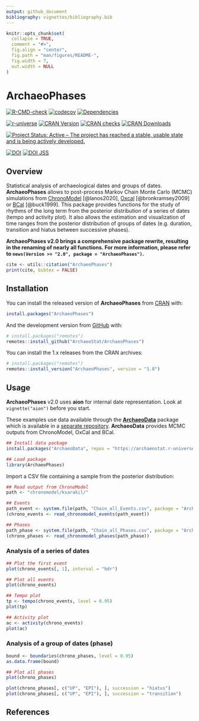 ```yaml
---
output: github_document
bibliography: vignettes/bibliography.bib
---
```


<!-- README.md is generated from README.Rmd. Please edit that file -->

```r
knitr::opts_chunk$set(
  collapse = TRUE,
  comment = "#>",
  fig.align = "center",
  fig.path = "man/figures/README-",
  fig.width = 7,
  out.width = NULL
)
```

# ArchaeoPhases

<!-- badges: start -->
[![R-CMD-check](https://github.com/ArchaeoStat/ArchaeoPhases/actions/workflows/R-CMD-check.yaml/badge.svg)](https://github.com/ArchaeoStat/ArchaeoPhases/actions/workflows/R-CMD-check.yaml)
[![codecov](https://codecov.io/gh/ArchaeoStat/ArchaeoPhases/branch/master/graph/badge.svg?token=RVSFB6UI4T)](https://app.codecov.io/gh/ArchaeoStat/ArchaeoPhases)
[![Dependencies](https://tinyverse.netlify.com/badge/ArchaeoPhases)](https://cran.r-project.org/package=ArchaeoPhases)

[![r-universe](https://ArchaeoStat.r-universe.dev/badges/ArchaeoPhases)](https://ArchaeoStat.r-universe.dev/ArchaeoPhases){.pkgdown-devel}
[![CRAN Version](http://www.r-pkg.org/badges/version/ArchaeoPhases)](https://cran.r-project.org/package=ArchaeoPhases){.pkgdown-release}
[![CRAN checks](https://badges.cranchecks.info/worst/ArchaeoPhases.svg)](https://cran.r-project.org/web/checks/check_results_ArchaeoPhases.html){.pkgdown-release}
[![CRAN Downloads](http://cranlogs.r-pkg.org/badges/ArchaeoPhases)](https://cran.r-project.org/package=ArchaeoPhases){.pkgdown-release}

[![Project Status: Active – The project has reached a stable, usable state and is being actively developed.](https://www.repostatus.org/badges/latest/active.svg)](https://www.repostatus.org/#active)

[![DOI](https://zenodo.org/badge/DOI/10.5281/zenodo.8087121.svg)](https://doi.org/10.5281/zenodo.8087121)
[![DOI JSS](https://img.shields.io/badge/JSS-10.18637/jss.v093.c01-brightgreen)](https://doi.org/10.18637/jss.v093.c01)
<!-- badges: end -->

## Overview

Statistical analysis of archaeological dates and groups of dates. **ArchaeoPhases** allows to post-process Markov Chain Monte Carlo (MCMC) simulations from [ChronoModel](https://chronomodel.com) [@lanos2020], [Oxcal](https://c14.arch.ox.ac.uk/oxcal.html) [@bronkramsey2009] or [BCal](https://bcal.shef.ac.uk) [@buck1999]. This package provides functions for the study of rhythms of the long term from the posterior distribution of a series of dates (tempo and activity plot). It also allows the estimation and visualization of time ranges from the posterior distribution of groups of dates (e.g. duration, transition and hiatus between successive phases).

**ArchaeoPhases v2.0 brings a comprehensive package rewrite, resulting in the renaming of nearly all functions. For more information, please refer to `news(Version >= "2.0", package = "ArchaeoPhases")`.**

```r
cite <- utils::citation("ArchaeoPhases")
print(cite, bibtex = FALSE)
```

## Installation

You can install the released version of **ArchaeoPhases** from [CRAN](https://CRAN.R-project.org) with:

```r
install.packages("ArchaeoPhases")
```

And the development version from [GitHub](https://github.com/) with:

```r
# install.packages("remotes")
remotes::install_github("ArchaeoStat/ArchaeoPhases")
```

You can install the 1.x releases from the CRAN archives:

```r
# install.packages("remotes")
remotes::install_version("ArchaeoPhases", version = "1.8")
```

## Usage

**ArchaeoPhases** v2.0 uses **aion** for internal date representation. Look at `vignette("aion")` before you start.

These examples use data available through the [**ArchaeoData**](https://github.com/ArchaeoStat/ArchaeoData) package which is available in a [separate repository](https://archaeostat.r-universe.dev). **ArchaeoData** provides MCMC outputs from ChronoModel, OxCal and BCal.

```r
## Install data package
install.packages("ArchaeoData", repos = "https://archaeostat.r-universe.dev")
```

```r
## Load package
library(ArchaeoPhases)
```

Import a CSV file containing a sample from the posterior distribution:

```r
## Read output from ChronoModel
path <- "chronomodel/ksarakil/"

## Events
path_event <- system.file(path, "Chain_all_Events.csv", package = "ArchaeoData")
(chrono_events <- read_chronomodel_events(path_event))

## Phases
path_phase <- system.file(path, "Chain_all_Phases.csv", package = "ArchaeoData")
(chrono_phases <- read_chronomodel_phases(path_phase))
```

### Analysis of a series of dates

```r
## Plot the first event
plot(chrono_events[, 1], interval = "hdr")

## Plot all events
plot(chrono_events)
```

```r
## Tempo plot
tp <- tempo(chrono_events, level = 0.95)
plot(tp)

## Activity plot
ac <- activity(chrono_events)
plot(ac)
```

### Analysis of a group of dates (phase)

```r
bound <- boundaries(chrono_phases, level = 0.95)
as.data.frame(bound)
```

```r
## Plot all phases
plot(chrono_phases)
```

```r
plot(chrono_phases[, c("UP", "EPI"), ], succession = "hiatus")
plot(chrono_phases[, c("UP", "EPI"), ], succession = "transition")
```

## References

